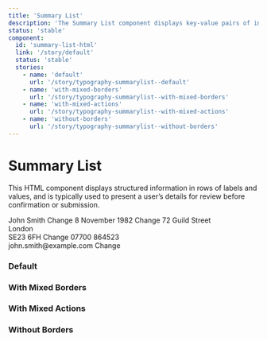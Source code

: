 ```yaml
---
title: 'Summary List'
description: 'The Summary List component displays key-value pairs of information with optional actions, often used for review pages or displaying user details.'
status: 'stable'
component:
  id: 'summary-list-html'
  link: '/story/default'
  status: 'stable'
  stories:
    - name: 'default'
      url: '/story/typography-summarylist--default'
    - name: 'with-mixed-borders'
      url: '/story/typography-summarylist--with-mixed-borders'
    - name: 'with-mixed-actions'
      url: '/story/typography-summarylist--with-mixed-actions'
    - name: 'without-borders'
      url: '/story/typography-summarylist--without-borders'
---
```


# Summary List

This HTML component displays structured information in rows of labels and values, and is typically used to present a user’s details for review before confirmation or submission.

<Section current="html">
<ComponentPreview>
  <ComponentContainer>
    <SummaryList>
  <SummaryListRow
    label="Name"
    withBorder
  >
    <SummaryListValue>
      John Smith
    </SummaryListValue>
    <SummaryListAction href="#">
      Change
    </SummaryListAction>
  </SummaryListRow>
  <SummaryListRow
    label="Date of birth"
    withBorder
  >
    <SummaryListValue>
      8 November 1982
    </SummaryListValue>
    <SummaryListAction href="#">
      Change
    </SummaryListAction>
  </SummaryListRow>
  <SummaryListRow
    label="Address"
    withBorder
  >
    <SummaryListValue>
      72 Guild Street
      <br />
      London
      <br />
      SE23 6FH
    </SummaryListValue>
    <SummaryListAction href="#">
      Change
    </SummaryListAction>
  </SummaryListRow>
  <SummaryListRow
    label="Contact details"
    withBorder
  >
    <SummaryListValue>
      07700 864523
      <br />
      john.smith@example.com
    </SummaryListValue>
    <SummaryListAction href="#">
      Change
    </SummaryListAction>
  </SummaryListRow>
</SummaryList>
  </ComponentContainer>
</ComponentPreview>

### Default

<ComponentPreview>
  <StorybookFrame componentId="summary-list-html" story="default" />
</ComponentPreview>

### With Mixed Borders

<ComponentPreview>
  <StorybookFrame componentId="summary-list-html" story="with-mixed-borders" />
</ComponentPreview>

### With Mixed Actions

<ComponentPreview>
  <StorybookFrame componentId="summary-list-html" story="with-mixed-actions" />
</ComponentPreview>

### Without Borders

<ComponentPreview>
  <StorybookFrame componentId="summary-list-html" story="without-borders" />
</ComponentPreview>

</Section>
